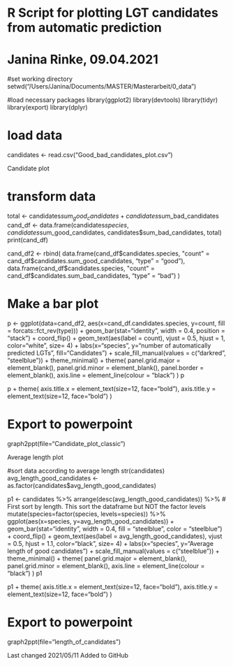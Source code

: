 # R Script for plotting LGT candidates from automatic prediction
# Janina Rinke, 09.04.2021


#set working directory
setwd("/Users/Janina/Documents/MASTER/Masterarbeit/0_data")

#load necessary packages
library(ggplot2)
library(devtools)
library(tidyr)
library(export)
library(dplyr)

# load data
candidates <- read.csv("Good_bad_candidates_plot.csv")

######################## Candidate plot ########################
# transform data
total <- candidates$sum_good_candidates + candidates$sum_bad_candidates
cand_df <- data.frame(candidates$species, candidates$sum_good_candidates, candidates$sum_bad_candidates, total)
print(cand_df)

cand_df2 <- rbind(
  data.frame(cand_df$candidates.species, "count" = cand_df$candidates.sum_good_candidates, "type" = "good"),
  data.frame(cand_df$candidates.species, "count" = cand_df$candidates.sum_bad_candidates, "type" = "bad")
  )

# Make a bar plot
p <- ggplot(data=cand_df2, aes(x=cand_df.candidates.species, y=count, fill = forcats::fct_rev(type))) +
     geom_bar(stat="identity", width = 0.4, position = "stack") +
     coord_flip() +
     geom_text(aes(label = count), vjust = 0.5, hjust = 1, color="white", size= 4) +
     labs(x="species", y="number of automatically predicted LGTs", fill="Candidates") +
     scale_fill_manual(values = c("darkred", "steelblue")) +
     theme_minimal() +
     theme(
           panel.grid.major = element_blank(),
           panel.grid.minor = element_blank(),
           panel.border = element_blank(),
           axis.line = element_line(colour = "black")
           )
p


p + theme(
 axis.title.x = element_text(size=12, face="bold"),
 axis.title.y = element_text(size=12, face="bold")
)

# Export to powerpoint
graph2ppt(file="Candidate_plot_classic")

######################## Average length plot ########################
#sort data according to average length
str(candidates)
avg_length_good_candidates <- as.factor(candidates$avg_length_good_candidates)

p1 <- candidates %>%
  arrange(desc(avg_length_good_candidates)) %>%   # First sort by length. This sort the dataframe but NOT the factor levels
  mutate(species=factor(species, levels=species)) %>%
  ggplot(aes(x=species, y=avg_length_good_candidates)) +
  geom_bar(stat="identity", width = 0.4, fill = "steelblue", color = "steelblue") +
  coord_flip() +
  geom_text(aes(label = avg_length_good_candidates), vjust = 0.5, hjust = 1.1, color="black", size= 4) +
  labs(x="species", y="Average length of good candidates") +
  scale_fill_manual(values = c("steelblue")) +
  theme_minimal() +
  theme(
    panel.grid.major = element_blank(),
    panel.grid.minor = element_blank(),
    axis.line = element_line(colour = "black")
  )
p1


p1 + theme(
  axis.title.x = element_text(size=12, face="bold"),
  axis.title.y = element_text(size=12, face="bold")
)

# Export to powerpoint
graph2ppt(file="length_of_candidates")

Last changed 2021/05/11
Added to GitHub 
